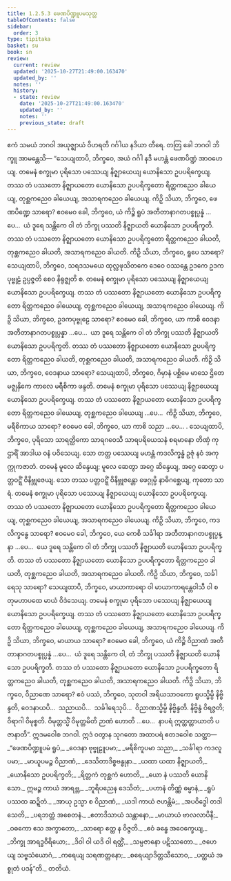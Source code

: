 ```yaml
---
title: 1.2.5.3 ဖေဏပိဏ္ဍူပမသုတ္တ
tableOfContents: false
sidebar:
  order: 3
type: tipitaka
basket: su
book: sn
review:
  current: review
  updated: '2025-10-27T21:49:00.163470'
  updated_by: ''
  notes: ''
  history:
  - state: review
    date: '2025-10-27T21:49:00.163470'
    updated_by: ''
    notes: ''
    previous_state: draft
---
```



<ReviewStatus review={frontmatter.review} showDetails={true} />

<HypothesisAnnotation frontmatter={frontmatter} />

<DynamicBreadcrumb />

<Division number="95" book="sn" e="ch" v="18" p="295">

<Paragraph number="590" book="sn">
ဧကံ သမယံ ဘဂဝါ အယုဇ္ဈာယံ ဝိဟရတိ ဂင်္ဂါယ နဒိယာ တီရေ. တတြ ခေါ ဘဂဝါ ဘိက္ခူ အာမန္တေသိ—
</Paragraph>

<Paragraph number="591" book="sn">
“သေယျထာပိ, ဘိက္ခဝေ, အယံ ဂင်္ဂါ နဒီ မဟန္တံ ဖေဏပိဏ္ဍံ အာဝဟေယျ. တမေနံ စက္ခုမာ ပုရိသော ပဿေယျ နိဇ္ဈာယေယျ ယောနိသော ဥပပရိက္ခေယျ. တဿ တံ ပဿတော နိဇ္ဈာယတော ယောနိသော ဥပပရိက္ခတော ရိတ္တကညေဝ ခါယေယျ, တုစ္ဆကညေဝ ခါယေယျ, အသာရကညေဝ ခါယေယျ. ကိဉှိ သိယာ, ဘိက္ခဝေ, ဖေဏပိဏ္ဍေ သာရော? ဧဝမေဝ ခေါ, ဘိက္ခဝေ, ယံ ကိဉ္စိ ရူပံ အတီတာနာဂတပစ္စုပ္ပန္နံ …ပေ…  ယံ ဒူရေ သန္တိကေ ဝါ တံ ဘိက္ခု ပဿတိ နိဇ္ဈာယတိ ယောနိသော ဥပပရိက္ခတိ. တဿ တံ ပဿတော နိဇ္ဈာယတော ယောနိသော ဥပပရိက္ခတော ရိတ္တကညေဝ ခါယတိ, တုစ္ဆကညေဝ ခါယတိ, အသာရကညေဝ ခါယတိ. ကိဉှိ သိယာ, ဘိက္ခဝေ, ရူပေ သာရော?
</Paragraph>

<Paragraph number="592" book="sn">
သေယျထာပိ, ဘိက္ခဝေ, သရဒသမယေ ထုလ္လဖုသိတကေ ဒေဝေ ဝဿန္တေ ဥဒကေ ဥဒကပုဗ္ဗုဠံ ဥပ္ပဇ္ဇတိ စေဝ နိရုဇ္ဈတိ စ. တမေနံ စက္ခုမာ ပုရိသော ပဿေယျ နိဇ္ဈာယေယျ ယောနိသော ဥပပရိက္ခေယျ. တဿ တံ ပဿတော နိဇ္ဈာယတော ယောနိသော ဥပပရိက္ခတော ရိတ္တကညေဝ ခါယေယျ, တုစ္ဆကညေဝ ခါယေယျ, အသာရကညေဝ ခါယေယျ. ကိဉှိ သိယာ, ဘိက္ခဝေ, ဥဒကပုဗ္ဗုဠေ သာရော? ဧဝမေဝ ခေါ, ဘိက္ခဝေ, ယာ ကာစိ ဝေဒနာ အတီတာနာဂတပစ္စုပ္ပန္နာ …ပေ…  ယာ ဒူရေ သန္တိကေ ဝါ တံ ဘိက္ခု ပဿတိ နိဇ္ဈာယတိ ယောနိသော ဥပပရိက္ခတိ. တဿ တံ ပဿတော နိဇ္ဈာယတော ယောနိသော ဥပပရိက္ခတော ရိတ္တကညေဝ ခါယတိ, တုစ္ဆကညေဝ ခါယတိ, အသာရကညေဝ ခါယတိ. ကိဉှိ သိယာ, ဘိက္ခဝေ, ဝေဒနာယ သာရော?
</Paragraph>

<Paragraph number="593" book="sn">
သေယျထာပိ, ဘိက္ခဝေ, ဂိမှာနံ ပစ္ဆိမေ မာသေ ဌိတေ မဇ္ဈနှိကေ ကာလေ မရီစိကာ ဖန္ဒတိ. တမေနံ စက္ခုမာ ပုရိသော ပဿေယျ နိဇ္ဈာယေယျ ယောနိသော ဥပပရိက္ခေယျ. တဿ တံ ပဿတော နိဇ္ဈာယတော ယောနိသော ဥပပရိက္ခတော ရိတ္တကညေဝ ခါယေယျ, တုစ္ဆကညေဝ ခါယေယျ …ပေ…  ကိဉှိ သိယာ, ဘိက္ခဝေ, မရီစိကာယ သာရော? ဧဝမေဝ ခေါ, ဘိက္ခဝေ, ယာ ကာစိ သညာ …ပေ… .
</Paragraph>

<Paragraph number="594" book="sn">
သေယျထာပိ, ဘိက္ခဝေ, ပုရိသော သာရတ္ထိကော သာရဂဝေသီ သာရပရိယေသနံ စရမာနော တိဏှံ ကုဌာရိံ အာဒါယ ဝနံ ပဝိသေယျ. သော တတ္ထ ပဿေယျ မဟန္တံ ကဒလိက္ခန္ဓံ ဥဇုံ နဝံ အကုက္ကုကဇာတံ. တမေနံ မူလေ ဆိန္ဒေယျ; မူလေ ဆေတွာ အဂ္ဂေ ဆိန္ဒေယျ, အဂ္ဂေ ဆေတွာ ပတ္တဝဋ္ဋိံ ဝိနိဗ္ဘုဇေယျ. သော တဿ ပတ္တဝဋ္ဋိံ ဝိနိဗ္ဘုဇန္တော ဖေဂ္ဂုမ္ပိ နာဓိဂစ္ဆေယျ, ကုတော သာရံ. တမေနံ စက္ခုမာ ပုရိသော ပဿေယျ နိဇ္ဈာယေယျ ယောနိသော ဥပပရိက္ခေယျ. တဿ တံ ပဿတော နိဇ္ဈာယတော ယောနိသော ဥပပရိက္ခတော ရိတ္တကညေဝ ခါယေယျ, တုစ္ဆကညေဝ ခါယေယျ, အသာရကညေဝ ခါယေယျ. ကိဉှိ သိယာ, ဘိက္ခဝေ, ကဒလိက္ခန္ဓေ သာရော? ဧဝမေဝ ခေါ, ဘိက္ခဝေ, ယေ ကေစိ သင်္ခါရာ အတီတာနာဂတပစ္စုပ္ပန္နာ …ပေ…  ယေ ဒူရေ သန္တိကေ ဝါ တံ ဘိက္ခု ပဿတိ နိဇ္ဈာယတိ ယောနိသော ဥပပရိက္ခတိ. တဿ တံ ပဿတော နိဇ္ဈာယတော ယောနိသော ဥပပရိက္ခတော ရိတ္တကညေဝ ခါယတိ, တုစ္ဆကညေဝ ခါယတိ, အသာရကညေဝ ခါယတိ. ကိဉှိ သိယာ, ဘိက္ခဝေ, သင်္ခါရေသု သာရော?
</Paragraph>

<Paragraph number="595" book="sn">
သေယျထာပိ, ဘိက္ခဝေ, မာယာကာရော ဝါ မာယာကာရန္တေဝါသီ ဝါ စတုမဟာပထေ မာယံ ဝိဒံသေယျ. တမေနံ စက္ခုမာ ပုရိသော ပဿေယျ နိဇ္ဈာယေယျ ယောနိသော ဥပပရိက္ခေယျ. တဿ တံ ပဿတော နိဇ္ဈာယတော ယောနိသော ဥပပရိက္ခတော ရိတ္တကညေဝ ခါယေယျ, တုစ္ဆကညေဝ ခါယေယျ, အသာရကညေဝ ခါယေယျ. ကိဉှိ သိယာ, ဘိက္ခဝေ, မာယာယ သာရော? ဧဝမေဝ ခေါ, ဘိက္ခဝေ, ယံ ကိဉ္စိ ဝိညာဏံ အတီတာနာဂတပစ္စုပ္ပန္နံ …ပေ…  ယံ ဒူရေ သန္တိကေ ဝါ, တံ ဘိက္ခု ပဿတိ နိဇ္ဈာယတိ ယောနိသော ဥပပရိက္ခတိ. တဿ တံ ပဿတော နိဇ္ဈာယတော ယောနိသော ဥပပရိက္ခတော ရိတ္တကညေဝ ခါယတိ, တုစ္ဆကညေဝ ခါယတိ, အသာရကညေဝ ခါယတိ. ကိဉှိ သိယာ, ဘိက္ခဝေ, ဝိညာဏေ သာရော?
</Paragraph>

<Paragraph number="596" book="sn">
ဧဝံ ပဿံ, ဘိက္ခဝေ, သုတဝါ အရိယသာဝကော ရူပသ္မိမ္ပိ နိဗ္ဗိန္ဒတိ, ဝေဒနာယပိ…  သညာယပိ…  သင်္ခါရေသုပိ…  ဝိညာဏသ္မိမ္ပိ နိဗ္ဗိန္ဒတိ. နိဗ္ဗိန္ဒံ ဝိရဇ္ဇတိ; ဝိရာဂါ ဝိမုစ္စတိ. ဝိမုတ္တသ္မိံ ဝိမုတ္တမိတိ ဉာဏံ ဟောတိ …ပေ…  နာပရံ ဣတ္ထတ္တာယာတိ ပဇာနာတိ”.
</Paragraph>

<Paragraph number="597" book="sn">
ဣဒမဝေါစ ဘဂဝါ. ဣဒံ ဝတွာန သုဂတော အထာပရံ ဧတဒဝေါစ သတ္ထာ—
</Paragraph>

<Paragraph number="598" type="verses" book="sn">
_“ဖေဏပိဏ္ဍူပမံ ရူပံ,_  
_ဝေဒနာ ဗုဗ္ဗုဠူပမာ;_  
_မရီစိကူပမာ သညာ,_  
_သင်္ခါရာ ကဒလူပမာ;_  
_မာယူပမဉ္စ ဝိညာဏံ,_  
_ဒေသိတာဒိစ္စဗန္ဓုနာ._  

</Paragraph>

<Paragraph number="599" type="verses" book="sn">
_ယထာ ယထာ နိဇ္ဈာယတိ,_  
_ယောနိသော ဥပပရိက္ခတိ;_  
_ရိတ္တကံ တုစ္ဆကံ ဟောတိ,_  
_ယော နံ ပဿတိ ယောနိသော._  

</Paragraph>

<Paragraph number="600" type="verses" book="sn">
ဣမဉ္စ ကာယံ အာရဗ္ဘ,_  
_ဘူရိပညေန ဒေသိတံ;_  
_ပဟာနံ တိဏ္ဏံ ဓမ္မာနံ,_  
_ရူပံ ပဿထ ဆဍ္ဍိတံ._  

</Paragraph>

<Paragraph number="601" type="verses" book="sn">
_အာယု ဥသ္မာ စ ဝိညာဏံ,_  
_ယဒါ ကာယံ ဇဟန္တိမံ;_  
_အပဝိဒ္ဓေါ တဒါ သေတိ,_  
_ပရဘတ္တံ အစေတနံ._  

</Paragraph>

<Paragraph number="602" type="verses" book="sn">
_ဧတာဒိသာယံ သန္တာနော,_  
_မာယာယံ ဗာလလာပိနီ;_  
_ဝဓကော ဧသ အက္ခာတော,_  
_သာရော ဧတ္ထ န ဝိဇ္ဇတိ._  

</Paragraph>

<Paragraph number="603" type="verses" book="sn">
_ဧဝံ ခန္ဓေ အဝေက္ခေယျ,_  
_ဘိက္ခု အာရဒ္ဓဝီရိယော;_  
_ဒိဝါ ဝါ ယဒိ ဝါ ရတ္တိံ,_  
_သမ္ပဇာနော ပဋိဿတော._  

</Paragraph>

<Paragraph number="604" type="verses" book="sn">
_ဇဟေယျ သဗ္ဗသံယောဂံ,_  
_ကရေယျ သရဏတ္တနော;_  
_စရေယျာဒိတ္တသီသောဝ,_  
_ပတ္ထယံ အစ္စုတံ ပဒန်”တိ._  


</Paragraph>
</Division>

<Paragraph number="605" type="center" book="sn">
တတိယံ.
</Paragraph>